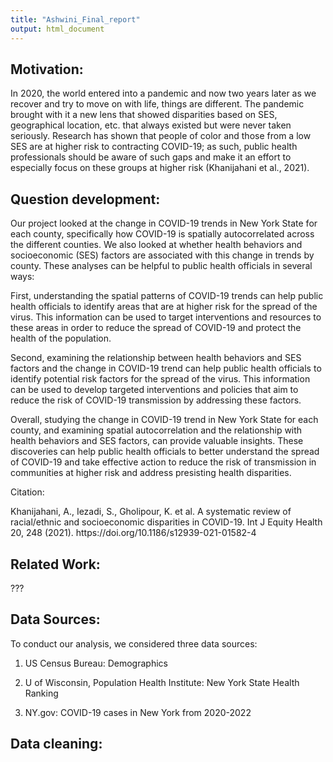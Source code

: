 ```yaml
---
title: "Ashwini_Final_report"
output: html_document
---
```


## Motivation:

  In 2020, the world entered into a pandemic and now two years later as we recover and try to move on with life, things are different. The pandemic brought with it a new lens that showed disparities based on SES, geographical location, etc. that always existed but were never taken seriously. Research has shown that people of color and those from a low SES are at higher risk to contracting COVID-19; as such, public health professionals should be aware of such gaps and make it an effort to especially focus on these groups at higher risk (Khanijahani et al., 2021).
  
  
## Question development:


  Our project looked at the change in COVID-19 trends in New York State for each county, specifically how COVID-19 is spatially autocorrelated across the different counties. We also looked at whether health behaviors and socioeconomic (SES) factors are associated with this change in trends by county. These analyses can be helpful to public health officials in several ways:
  
  First, understanding the spatial patterns of COVID-19 trends can help public health officials to identify areas that are at higher risk for the spread of the virus. This information can be used to target interventions and resources to these areas in order to reduce the spread of COVID-19 and protect the health of the population.

  Second, examining the relationship between health behaviors and SES factors and the change in COVID-19 trend can help public health officials to identify potential risk factors for the spread of the virus. This information can be used to develop targeted interventions and policies that aim to reduce the risk of COVID-19 transmission by addressing these factors.

  Overall, studying the change in COVID-19 trend in New York State for each county, and examining spatial autocorrelation and the relationship with health behaviors and SES factors, can provide valuable insights. These discoveries can help public health officials to better understand the spread of COVID-19 and take effective action to reduce the risk of transmission in communities at higher risk and address presisting health disparities.


Citation:

Khanijahani, A., Iezadi, S., Gholipour, K. et al. A systematic review of racial/ethnic and socioeconomic disparities in COVID-19. Int J Equity Health 20, 248 (2021). https://doi.org/10.1186/s12939-021-01582-4


## Related Work:

???


## Data Sources:

To conduct our analysis, we considered three data sources:

1. US Census Bureau: Demographics

2. U of Wisconsin, Population Health Institute: New York State Health Ranking

3. NY.gov: COVID-19 cases in New York from 2020-2022



## Data cleaning:

